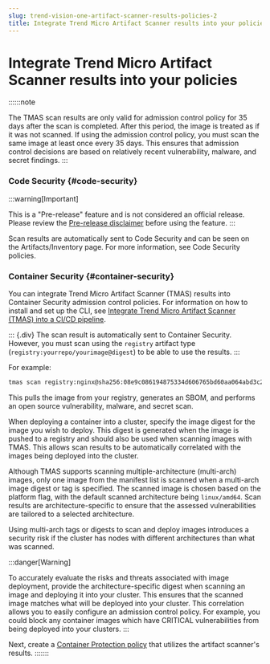 ```yaml
---
slug: trend-vision-one-artifact-scanner-results-policies-2
title: Integrate Trend Micro Artifact Scanner results into your policies
---
```

# Integrate Trend Micro Artifact Scanner results into your policies

::::::note

The TMAS scan results are only valid for admission control policy for 35 days after the scan is completed. After this period, the image is treated as if it was not scanned. If using the admission control policy, you must scan the same image at least once every 35 days. This ensures that admission control decisions are based on relatively recent vulnerability, malware, and secret findings.
:::

### Code Security {#code-security}

:::warning[Important]

This is a "Pre-release" feature and is not considered an official release. Please review the [Pre-release disclaimer](pre-release-disclaimer.mdx) before using the feature.
:::

Scan results are automatically sent to Code Security and can be seen on the Artifacts/Inventory page. For more information, see Code Security policies.

### Container Security {#container-security}

You can integrate Trend Micro Artifact Scanner (TMAS) results into Container Security admission control policies. For information on how to install and set up the CLI, see [Integrate Trend Micro Artifact Scanner (TMAS) into a CI/CD pipeline](integrating-tmas-ci-cd-pipeline.mdx).

::: {.div}
The scan result is automatically sent to Container Security. However, you must scan using the `registry` artifact type (`registry:yourrepo/yourimage@digest`) to be able to use the results.
:::

For example:

```bash
tmas scan registry:nginx@sha256:08e9c086194875334d606765bd60aa064abd3c215abfbcf5737619110d48d114 -VMS
```

This pulls the image from your registry, generates an SBOM, and performs an open source vulnerability, malware, and secret scan.

When deploying a container into a cluster, specify the image digest for the image you wish to deploy. This digest is generated when the image is pushed to a registry and should also be used when scanning images with TMAS. This allows scan results to be automatically correlated with the images being deployed into the cluster.

Although TMAS supports scanning multiple-architecture (multi-arch) images, only one image from the manifest list is scanned when a multi-arch image digest or tag is specified. The scanned image is chosen based on the platform flag, with the default scanned architecture being `linux/amd64`. Scan results are architecture-specific to ensure that the assessed vulnerabilities are tailored to a selected architecture.

Using multi-arch tags or digests to scan and deploy images introduces a security risk if the cluster has nodes with different architectures than what was scanned.

:::danger[Warning]

To accurately evaluate the risks and threats associated with image deployment, provide the architecture-specific digest when scanning an image and deploying it into your cluster. This ensures that the scanned image matches what will be deployed into your cluster. This correlation allows you to easily configure an admission control policy. For example, you could block any container images which have CRITICAL vulnerabilities from being deployed into your clusters.
:::

Next, create a [Container Protection policy](policies.mdx) that utilizes the artifact scanner's results.
:::::::
